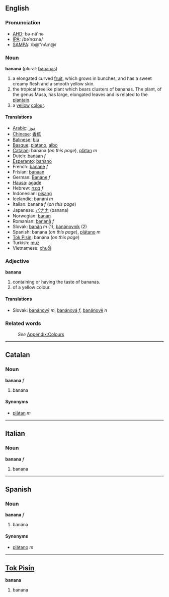 ==English==
===Pronunciation===
*[[w:AHD|AHD]]: bə-nă'nə
*[[w:IPA|IPA]]: /bəˈnɑːnə/
*[[w:SAMPA|SAMPA]]: /b@"nA:n@/

===Noun===
'''banana''' (plural: [[bananas]])

#a elongated curved [[fruit]], which grows in bunches, and has a sweet creamy flesh and a smooth yellow skin.
#the tropical treelike plant which bears clusters of bananas. The plant, of the genus Musa, has large, elongated leaves and is related to the [[plantain]].
#a [[yellow]] [[color|colour]].

====Translations====
*[[Arabic]]: [[موز]]
*[[Chinese]]: [[香蕉]]
*[[Balinese]]: [[biu]]
*[[Basque]]: [[platano]], [[albo]]
*[[Catalan]]: banana (''on this page''), [[plàtan]] ''m''
*Dutch: [[banaan]] ''f''
*[[Esperanto]]: [[banano]]
*French: [[banane]] ''f''
*Frisian: [[banaan]]
*German: [[Banane]] ''f''
*[[Hausa]]: [[agade]]
*Hebrew: [[בננה]] ''f''
*Indonesian: [[pisang]]
*Icelandic: banani ''m''
*Italian: banana ''f'' (''on this page'')
*Japanese: [[バナナ]] (banana)
*Norwegian: [[banan]]
*Romanian: [[banană]] ''f''
*Slovak: [[banán]] ''m'' (1), [[banánovník]] (2)
*Spanish: banana (''on this page''), [[plátano]] ''m''
*[[Tok Pisin]]: banana (''on this page'')
*Turkish: [[muz]]
*Vietnamese: [[chuối]]

===Adjective===
'''banana'''

#containing or having the taste of bananas.
#of a yellow colour.

==== Translations ====
*Slovak: [[banánový]] ''m'', [[banánová]] ''f'', [[banánové]] ''n''

===Related words===
:''See'' [[Wiktionary_Appendix:Colours|Appendix:Colours]]

----
==Catalan==
===Noun===
'''banana''' ''f''

# banana

====Synonyms====
*[[plàtan]] ''m''

----
==Italian==
===Noun===
'''banana''' ''f''

# banana

----
==Spanish==
===Noun===
'''banana''' ''f''

# banana

====Synonyms====
*[[plátano]] ''m''

----
==[[Tok Pisin]]==
'''banana'''
# banana